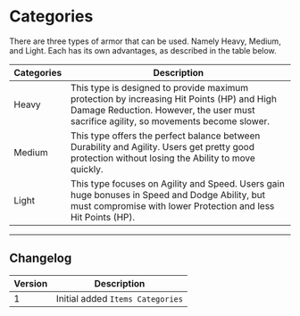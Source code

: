 # Categories

There are three types of armor that can be used. Namely Heavy, Medium, and Light. Each has its own advantages, as described in the table below.

| Categories | Description                                                                                                                                                                        |
| ---------- | ---------------------------------------------------------------------------------------------------------------------------------------------------------------------------------- |
| Heavy      | This type is designed to provide maximum protection by increasing Hit Points (HP) and High Damage Reduction. However, the user must sacrifice agility, so movements become slower. |
| Medium     | This type offers the perfect balance between Durability and Agility. Users get pretty good protection without losing the Ability to move quickly.                                  |
| Light      | This type focuses on Agility and Speed. Users gain huge bonuses in Speed and Dodge Ability, but must compromise with lower Protection and less Hit Points (HP).                    |

---

## Changelog

| Version | Description                      |
| ------- | -------------------------------- |
| 1       | Initial added `Items Categories` |
